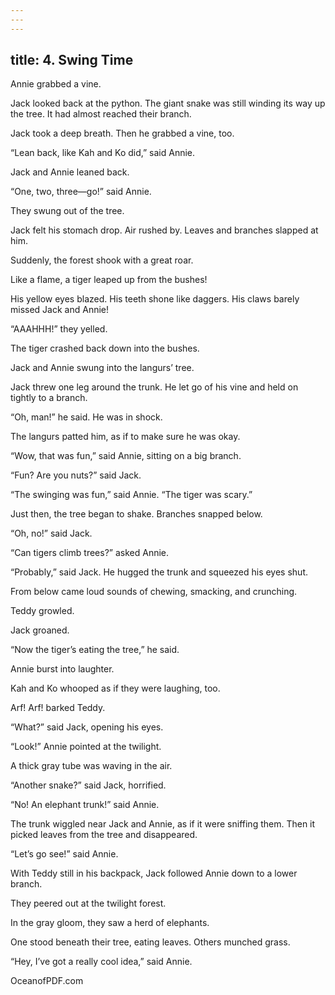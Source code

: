 ```yaml
---
---
---
```

title: 4. Swing Time
---



Annie grabbed a vine.

Jack looked back at the python. The giant snake was still winding its way up the tree. It had almost reached their branch.

Jack took a deep breath. Then he grabbed a vine, too.

“Lean back, like Kah and Ko did,” said Annie.

Jack and Annie leaned back.

“One, two, three—go!” said Annie.

They swung out of the tree.

Jack felt his stomach drop. Air rushed by. Leaves and branches slapped at him.

Suddenly, the forest shook with a great roar.

Like a flame, a tiger leaped up from the bushes!

His yellow eyes blazed. His teeth shone like daggers. His claws barely missed Jack and Annie!

“AAAHHH!” they yelled.

The tiger crashed back down into the bushes.

Jack and Annie swung into the langurs’ tree.

Jack threw one leg around the trunk. He let go of his vine and held on tightly to a branch.

“Oh, man!” he said. He was in shock.

The langurs patted him, as if to make sure he was okay.

“Wow, that was fun,” said Annie, sitting on a big branch.

“Fun? Are you nuts?” said Jack.

“The swinging was fun,” said Annie. “The tiger was scary.”

Just then, the tree began to shake. Branches snapped below.

“Oh, no!” said Jack.

“Can tigers climb trees?” asked Annie.

“Probably,” said Jack. He hugged the trunk and squeezed his eyes shut.

From below came loud sounds of chewing, smacking, and crunching.

Teddy growled.

Jack groaned.

“Now the tiger’s eating the tree,” he said.

Annie burst into laughter.

Kah and Ko whooped as if they were laughing, too.

Arf! Arf! barked Teddy.

“What?” said Jack, opening his eyes.

“Look!” Annie pointed at the twilight.

A thick gray tube was waving in the air.

“Another snake?” said Jack, horrified.

“No! An elephant trunk!” said Annie.

The trunk wiggled near Jack and Annie, as if it were sniffing them. Then it picked leaves from the tree and disappeared.



“Let’s go see!” said Annie.

With Teddy still in his backpack, Jack followed Annie down to a lower branch.

They peered out at the twilight forest.

In the gray gloom, they saw a herd of elephants.

One stood beneath their tree, eating leaves. Others munched grass.

“Hey, I’ve got a really cool idea,” said Annie.

OceanofPDF.com